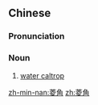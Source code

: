 ==Chinese==
{{zh-forms}}

===Pronunciation===
{{zh-pron
|m=língjiao
|c=ling4 gok3
|mn=lêng-kak
|cat=n
}}

===Noun===
{{zh-noun}}

# [[water caltrop]]

[[zh-min-nan:菱角]]
[[zh:菱角]]